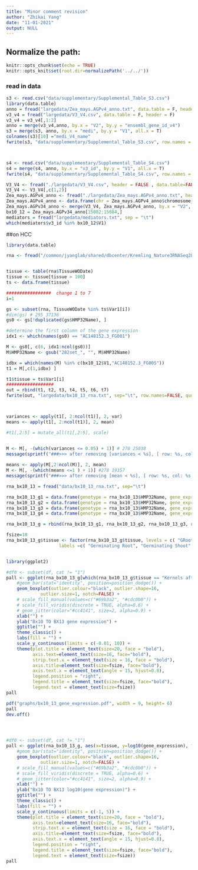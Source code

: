 ```yaml
---
title: "Minor comment revision"
author: "Zhikai Yang"
date: "11-01-2021"
output: NULL
---
```



## Normalize the path:

```r
knitr::opts_chunk$set(echo = TRUE) 
knitr::opts_knit$set(root.dir=normalizePath('../../')) 
```

### read in data

```r
s3 <- read.csv("data/supplementary/Supplemental_Table_S3.csv")
library(data.table)
anno = fread("largedata/Zea_mays.AGPv4_anno.txt", data.table = F, header = T)
v3_v4 = fread("largedata/V3_V4.csv", data.table = F, header = F)
v3_v4 = v3_v4[,1:2]
anno = merge(v3_v4,anno, by.x = "V2", by.y = "ensembl_gene_id_v4")
s3 = merge(s3, anno, by.x = "medi", by.y = "V1", all.x = T)
colnames(s3)[10] ="medi_V4_name"
fwrite(s3, "data/supplementary/Supplemental_Table_S3.csv", row.names = F, sep = ",", quote = F)



s4 <- read.csv("data/supplementary/Supplemental_Table_S4.csv")
s4 = merge(s4, anno, by.x = "v3_id", by.y = "V1", all.x = T)
fwrite(s4, "data/supplementary/Supplemental_Table_S4.csv", row.names = F, sep = ",", quote = F)
```

```r
V3_V4 <- fread("./largedata/V3_V4.csv", header = FALSE , data.table=FALSE)
V3_V4 <- V3_V4[,c(1,2)]
Zea_mays.AGPv4_anno <- fread("./largedata/Zea_mays.AGPv4_anno.txt", header = TRUE, data.table = FALSE)
Zea_mays.AGPv4_anno <- data.frame(chr = Zea_mays.AGPv4_anno$chromosome_name, gene4 = Zea_mays.AGPv4_anno$ensembl_gene_id_v4, start4 = Zea_mays.AGPv4_anno$start_position, end4 = Zea_mays.AGPv4_anno$end_position, name = Zea_mays.AGPv4_anno$description)
Zea_mays.AGPv34_anno <- merge(V3_V4, Zea_mays.AGPv4_anno, by.x = "V2", by.y = "gene4")
bx10_12 = Zea_mays.AGPv34_anno[15082:15084,]
mediators = fread("largedata/mediators.txt", sep = "\t")
which(mediators$v3_id %in% bx10_12$V1)


```
##on HCC
```r
library(data.table)

rna <- fread("/common/jyanglab/shared/dbcenter/Kremling_Nature3RNASeq282_March2018/Expression_matrix/df_STAR_HTSeq_counts_B73_match_based_on_genet_dist_DESeq2_normed_fpm_rounded_origNames_and_Altnames.txt", data.table=FALSE)


tissue <- table(rna$TissueWODate)
tissue <- tissue[tissue > 100]
ts <- data.frame(tissue)

#################  change 1 to 7 
i=1

gs <- subset(rna, TissueWODate %in% ts$Var1[i])
#dim(gs) # 295 37136
gs0 <- gs[!duplicated(gs$HMP32Name), ]

#determine the first column of the gene expression
idx1 <- which(names(gs0) == "AC148152.3_FG001")

M <- gs0[, c(6, idx1:ncol(gs0))]
M$HMP32Name <- gsub("282set_", "", M$HMP32Name)

idbx = which(names(M) %in% c(bx10_12$V1,"AC148152.3_FG005"))
t1 = M[,c(1,idbx) ]

t1$tissue = ts$Var1[i]
##################
out = rbind(t1, t2, t3, t4, t5, t6, t7)
fwrite(out, "largedata/bx10_13_rna.txt", sep="\t", row.names=FALSE, quote=FALSE)



variances <- apply(t1[, 2:ncol(t1)], 2, var)
means <- apply(t1[, 2:ncol(t1)], 2, mean)

#t1[,2:5] = mutate_all(t1[,2:5], scale)


M <- M[, -(which(variances <= 0.05) + 1)] # 278 25038
message(sprintf("###>>> after removing [variances < %s], [ row: %s, col: %s ] remaning", cutoff_var, nrow(M), ncol(M)-1))
   
means <- apply(M[,2:ncol(M)], 2, mean)
M <- M[, -(which(means <=1 ) + 1)] #278 19357
message(sprintf("###>>> after removing [mean < %s], [ row: %s, col: %s ] remaning", cutoff_mean, nrow(M), ncol(M)-1))


```

```r
rna_bx10_13 = fread("data/bx10_13_rna.txt", sep="\t")

rna_bx10_13_g1 = data.frame(genotype = rna_bx10_13$HMP32Name, gene_expression = rna_bx10_13$AC148152.3_FG005, gene = "Bx13", tissue = rna_bx10_13$tissue )
rna_bx10_13_g2 = data.frame(genotype = rna_bx10_13$HMP32Name, gene_expression = rna_bx10_13$GRMZM2G023325, gene = "Bx12",tissue = rna_bx10_13$tissue )
rna_bx10_13_g3 = data.frame(genotype = rna_bx10_13$HMP32Name, gene_expression = rna_bx10_13$GRMZM2G336824, gene = "Bx11",tissue = rna_bx10_13$tissue )
rna_bx10_13_g4 = data.frame(genotype = rna_bx10_13$HMP32Name, gene_expression = rna_bx10_13$GRMZM2G311036, gene = "Bx10",tissue = rna_bx10_13$tissue )

rna_bx10_13_g = rbind(rna_bx10_13_g1, rna_bx10_13_g2, rna_bx10_13_g3, rna_bx10_13_g4)

fsize=18
rna_bx10_13_g$tissue <- factor(rna_bx10_13_g$tissue, levels = c( "GRoot", "GShoot", "L3Base", "L3Tip", "LMAD", "LMAN","Kern"),
                    labels =c( "Germinating Root", "Germinating Shoot", "Leaf 3 base", "Leaf 3 tip", "Adult leaf during the day", "Adult leaf at night","Kernels after pollination"))


library(ggplot2)

#df0 <- subset(df, cat != "1")
pall <- ggplot(rna_bx10_13_g[which(rna_bx10_13_g$tissue == "Kernels after pollination"),], aes(x=tissue, y=gene_expression, fill=gene)) +
    #geom_bar(stat="identity", position=position_dodge()) +
    geom_boxplot(outlier.colour="black", outlier.shape=16, 
             outlier.size=1, notch=FALSE) +
    # scale_fill_manual(values=c("#69b3a2", "#cdc0b0")) +
    # scale_fill_viridis(discrete = TRUE, alpha=0.6) +
    # geom_jitter(color="#cc4141", size=2, alpha=0.9) +
    xlab("") +
    ylab("Bx10 TO BX13 gene expression") +
    ggtitle("") +
    theme_classic() +
    labs(fill = "") +
    scale_y_continuous(limits = c(-0.01, 10)) +
    theme(plot.title = element_text(size=20, face = "bold"), 
          axis.text=element_text(size=16, face="bold"),
          strip.text.x = element_text(size = 16, face = "bold"),
          axis.title=element_text(size=fsize, face="bold"),
          axis.text.x = element_text(angle = 15, hjust=0.8),
          legend.position = "right", 
          legend.title = element_text(size=fsize, face="bold"),
          legend.text = element_text(size=fsize))
pall

pdf("graphs/bx10_13_gene_expression.pdf", width = 9, height= 6)
pall
dev.off()




#df0 <- subset(df, cat != "1")
pall <- ggplot(rna_bx10_13_g, aes(x=tissue, y=log10(gene_expression), fill=gene)) +
    #geom_bar(stat="identity", position=position_dodge()) +
    geom_boxplot(outlier.colour="black", outlier.shape=16, 
             outlier.size=1, notch=FALSE) +
    # scale_fill_manual(values=c("#69b3a2", "#cdc0b0")) +
    # scale_fill_viridis(discrete = TRUE, alpha=0.6) +
    # geom_jitter(color="#cc4141", size=2, alpha=0.9) +
    xlab("") +
    ylab("Bx10 TO BX13 log10(gene expression)") +
    ggtitle("") +
    theme_classic() +
    labs(fill = "") +
    scale_y_continuous(limits = c(-1, 5)) +
    theme(plot.title = element_text(size=20, face = "bold"), 
          axis.text=element_text(size=16, face="bold"),
          strip.text.x = element_text(size = 16, face = "bold"),
          axis.title=element_text(size=fsize, face="bold"),
          axis.text.x = element_text(angle = 15, hjust=0.8),
          legend.position = "right", 
          legend.title = element_text(size=fsize, face="bold"),
          legend.text = element_text(size=fsize))
pall

```

